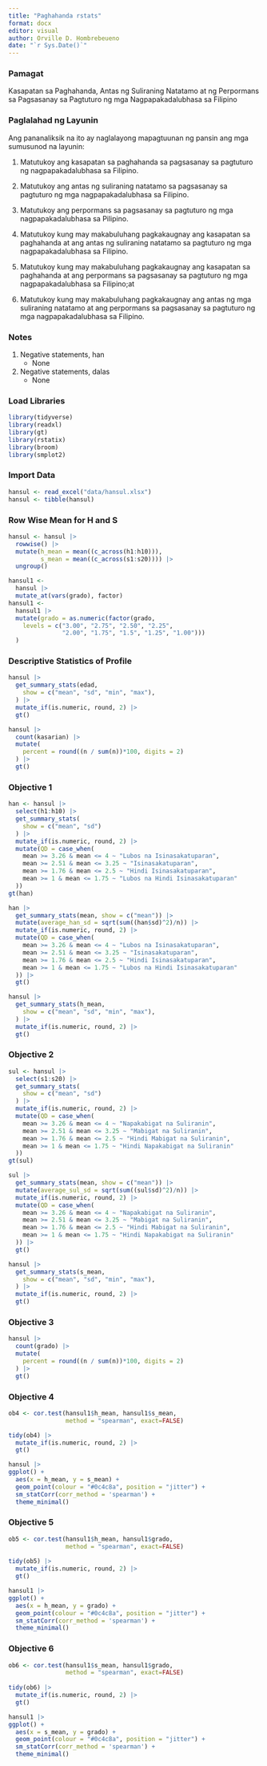 ```yaml
---
title: "Paghahanda rstats"
format: docx
editor: visual
author: Orville D. Hombrebeueno
date: "`r Sys.Date()`"
---
```


### Pamagat

Kasapatan sa Paghahanda, Antas ng Suliraning Natatamo at ng Perpormans sa Pagsasanay sa Pagtuturo ng mga Nagpapakadalubhasa sa Filipino

### Paglalahad ng Layunin

Ang pananaliksik na ito ay naglalayong mapagtuunan ng pansin ang mga sumusunod na layunin:

1.  Matutukoy ang kasapatan sa paghahanda sa pagsasanay sa pagtuturo ng nagpapakadalubhasa sa Filipino.

2.  Matutukoy ang antas ng suliraning natatamo sa pagsasanay sa pagtuturo ng mga nagpapakadalubhasa sa Filipino.

3.  Matutukoy ang perpormans sa pagsasanay sa pagtuturo ng mga nagpapakadalubhasa sa Pilipino.

4.  Matutukoy kung may makabuluhang pagkakaugnay ang kasapatan sa paghahanda at ang antas ng suliraning natatamo sa pagtuturo ng mga nagpapakadalubhasa sa Filipino.

5.  Matutukoy kung may makabuluhang pagkakaugnay ang kasapatan sa paghahanda at ang perpormans sa pagsasanay sa pagtuturo ng mga nagpapakadalubhasa sa Filipino;at

6.  Matutukoy kung may makabuluhang pagkakaugnay ang antas ng mga suliraning natatamo at ang perpormans sa pagsasanay sa pagtuturo ng mga nagpapakadalubhasa sa Filipino.

### Notes

1.  Negative statements, han
    -   None
2.  Negative statements, dalas
    -   None

### Load Libraries

```r
library(tidyverse)
library(readxl)
library(gt)
library(rstatix)
library(broom)
library(smplot2)
```

### Import Data

```r
hansul <- read_excel("data/hansul.xlsx")
hansul <- tibble(hansul)
```

### Row Wise Mean for H and S

```r
hansul <- hansul |>
  rowwise() |>
  mutate(h_mean = mean((c_across(h1:h10))),
         s_mean = mean((c_across(s1:s20)))) |>
  ungroup()

hansul1 <-
  hansul |>
  mutate_at(vars(grado), factor)
hansul1 <- 
  hansul1 |>
  mutate(grado = as.numeric(factor(grado,
    levels = c("3.00", "2.75", "2.50", "2.25",
               "2.00", "1.75", "1.5", "1.25", "1.00")))
  )
```

### Descriptive Statistics of Profile

```r
hansul |>
  get_summary_stats(edad,
    show = c("mean", "sd", "min", "max"),
  ) |>
  mutate_if(is.numeric, round, 2) |>
  gt()
```

```r
hansul |>
  count(kasarian) |>
  mutate(
    percent = round((n / sum(n))*100, digits = 2)
  ) |>
  gt()
```

### Objective 1

```r
han <- hansul |>
  select(h1:h10) |>
  get_summary_stats(
    show = c("mean", "sd")
  ) |>
  mutate_if(is.numeric, round, 2) |>
  mutate(QD = case_when(
    mean >= 3.26 & mean <= 4 ~ "Lubos na Isinasakatuparan",
    mean >= 2.51 & mean <= 3.25 ~ "Isinasakatuparan",
    mean >= 1.76 & mean <= 2.5 ~ "Hindi Isinasakatuparan",
    mean >= 1 & mean <= 1.75 ~ "Lubos na Hindi Isinasakatuparan"
  ))
gt(han)
```

```r
han |>
  get_summary_stats(mean, show = c("mean")) |>
  mutate(average_han_sd = sqrt(sum((han$sd)^2)/n)) |>
  mutate_if(is.numeric, round, 2) |>
  mutate(QD = case_when(
    mean >= 3.26 & mean <= 4 ~ "Lubos na Isinasakatuparan",
    mean >= 2.51 & mean <= 3.25 ~ "Isinasakatuparan",
    mean >= 1.76 & mean <= 2.5 ~ "Hindi Isinasakatuparan",
    mean >= 1 & mean <= 1.75 ~ "Lubos na Hindi Isinasakatuparan"
  )) |>
  gt()
```

```r
hansul |>
  get_summary_stats(h_mean,
    show = c("mean", "sd", "min", "max"),
  ) |>
  mutate_if(is.numeric, round, 2) |>
  gt()
```

### Objective 2

```r
sul <- hansul |>
  select(s1:s20) |>
  get_summary_stats(
    show = c("mean", "sd")
  ) |>
  mutate_if(is.numeric, round, 2) |>
  mutate(QD = case_when(
    mean >= 3.26 & mean <= 4 ~ "Napakabigat na Suliranin",
    mean >= 2.51 & mean <= 3.25 ~ "Mabigat na Suliranin",
    mean >= 1.76 & mean <= 2.5 ~ "Hindi Mabigat na Suliranin",
    mean >= 1 & mean <= 1.75 ~ "Hindi Napakabigat na Suliranin"
  ))
gt(sul)
```

```r
sul |>
  get_summary_stats(mean, show = c("mean")) |>
  mutate(average_sul_sd = sqrt(sum((sul$sd)^2)/n)) |>
  mutate_if(is.numeric, round, 2) |>
  mutate(QD = case_when(
    mean >= 3.26 & mean <= 4 ~ "Napakabigat na Suliranin",
    mean >= 2.51 & mean <= 3.25 ~ "Mabigat na Suliranin",
    mean >= 1.76 & mean <= 2.5 ~ "Hindi Mabigat na Suliranin",
    mean >= 1 & mean <= 1.75 ~ "Hindi Napakabigat na Suliranin"
  )) |>
  gt()
```

```r
hansul |>
  get_summary_stats(s_mean,
    show = c("mean", "sd", "min", "max"),
  ) |>
  mutate_if(is.numeric, round, 2) |>
  gt()
```

### Objective 3

```r
hansul |>
  count(grado) |>
  mutate(
    percent = round((n / sum(n))*100, digits = 2)
  ) |>
  gt()
```

### Objective 4

```r
ob4 <- cor.test(hansul1$h_mean, hansul1$s_mean,
                method = "spearman", exact=FALSE)

tidy(ob4) |>
  mutate_if(is.numeric, round, 2) |>
  gt()
```

```r
hansul |>
ggplot() +
  aes(x = h_mean, y = s_mean) +
  geom_point(colour = "#0c4c8a", position = "jitter") +
  sm_statCorr(corr_method = 'spearman') +
  theme_minimal()
```

### Objective 5

```r
ob5 <- cor.test(hansul1$h_mean, hansul1$grado,
                method = "spearman", exact=FALSE)
  
tidy(ob5) |>
  mutate_if(is.numeric, round, 2) |>
  gt()
```

```r
hansul1 |>
ggplot() +
  aes(x = h_mean, y = grado) +
  geom_point(colour = "#0c4c8a", position = "jitter") +
  sm_statCorr(corr_method = 'spearman') +
  theme_minimal()
```

### Objective 6

```r
ob6 <- cor.test(hansul1$s_mean, hansul1$grado,
                method = "spearman", exact=FALSE)
  
tidy(ob6) |>
  mutate_if(is.numeric, round, 2) |>
  gt()
```

```r
hansul1 |>
ggplot() +
  aes(x = s_mean, y = grado) +
  geom_point(colour = "#0c4c8a", position = "jitter") +
  sm_statCorr(corr_method = 'spearman') +
  theme_minimal()
```
